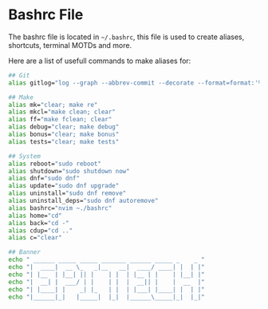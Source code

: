 
# Bashrc File

The bashrc file is located in `~/.bashrc`, this file is used to create aliases, shortcuts, terminal MOTDs and more.

Here are a list of usefull commands to make aliases for:

```bash filename="~/.bashrc" copy
## Git
alias gitlog="log --graph --abbrev-commit --decorate --format=format:'%C(bold blue)%h%C(reset) - %C(bold cyan)%aD%C(reset) %C(bold green)(%ar)%C(reset)%C(auto)%d%C(reset)%n''          %C(white)%s%C(reset) %C(dim white)- %an%C(reset)'"

## Make
alias mk="clear; make re"
alias mkcl="make clean; clear"
alias ff="make fclean; clear"
alias debug="clear; make debug"
alias bonus="clear; make bonus"
alias tests="clear; make tests"

## System
alias reboot="sudo reboot"
alias shutdown="sudo shutdown now"
alias dnf="sudo dnf"
alias update="sudo dnf upgrade"
alias uninstall="sudo dnf remove"
alias uninstall_deps="sudo dnf autoremove"
alias bashrc="nvim ~./bashrc"
alias home="cd"
alias back="cd -"
alias cdup="cd .."
alias c="clear"

## Banner
echo " ______ _____ _____ _______ ______ _____ _    _ "
echo "|  ____|  __ \_   _|__   __|  ____/ ____| |  | |"
echo "| |__  | |__| || |    | |  | |__ | |    | |__| |"
echo "|  __| |  ___/ | |    | |  |  __|| |    |  __  |"
echo "| |____| |    _| |_   | |  | |___| |____| |  | |"
echo "|______|_|   |_____|  |_|  |______\_____|_|  |_|"
```
